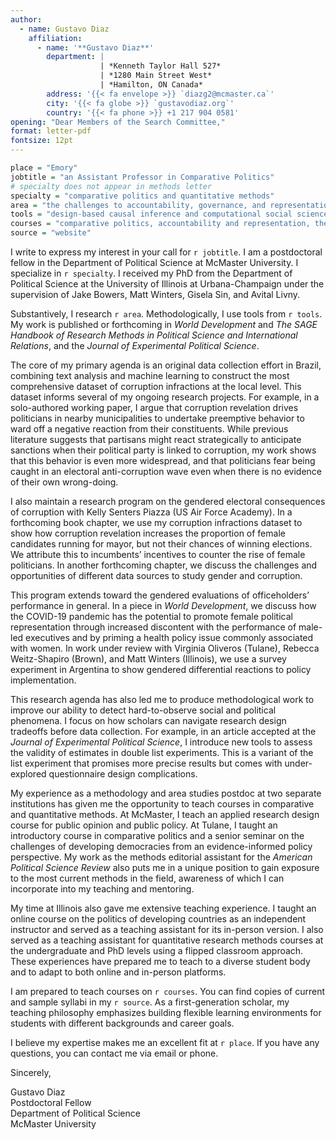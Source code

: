 ```yaml
---
author:
  - name: Gustavo Diaz
    affiliation:
      - name: '**Gustavo Diaz**'
        department: | 
                    | *Kenneth Taylor Hall 527*
                    | *1280 Main Street West*
                    | *Hamilton, ON Canada*
        address: '{{< fa envelope >}} `diazg2@mcmaster.ca`'
        city: '{{< fa globe >}} `gustavodiaz.org`'
        country: '{{< fa phone >}} +1 217 904 0581'
opening: "Dear Members of the Search Committee,"
format: letter-pdf
fontsize: 12pt
---
```



```r
place = "Emory"
jobtitle = "an Assistant Professor in Comparative Politics"
# specialty does not appear in methods letter
specialty = "comparative politics and quantitative methods" 
area = "the challenges to accountability, governance, and representation in the Global South"
tools = "design-based causal inference and computational social science to develop standards to navigate research design tradeoffs in experiments and quasi-experiments"
courses = "comparative politics, accountability and representation, the politics of the Global South, evidence-informed policy, research design, and quantitative methods"
source = "website"
```

<!-- Think about adding a sentence of work with Michelle -->
I write to express my interest in your call for `r jobtitle`. I am a postdoctoral fellow in the Department of Political Science at McMaster University. I specialize in `r specialty`. I received my PhD from the Department of Political Science at the University of Illinois at Urbana-Champaign under the supervision of Jake Bowers, Matt Winters, Gisela Sin, and Avital Livny.

<!-- Edit this paragraph depending on the search focus -->
<!-- Update as reviews progress -->
Substantively, I research `r area`. Methodologically, I use tools from `r tools`. My work is published or forthcoming in *World Development* and *The SAGE Handbook of Research Methods in Political Science and International Relations*, and the *Journal of Experimental Political Science*.

<!-- RESEARCH -->
<!-- Remember to update the status of stuff sent for review -->
<!-- Nearby corruption -->
The core of my primary agenda is an original data collection effort in Brazil, combining text analysis and machine learning to construct the most comprehensive dataset of corruption infractions at the local level. This dataset informs several of my ongoing research projects. For example, in a solo-authored working paper, I argue that corruption revelation drives politicians in nearby municipalities to undertake preemptive behavior to ward off a negative reaction from their constituents.  While previous literature suggests that partisans might react strategically to anticipate sanctions when their political party is linked to corruption, my work shows that this behavior is even more widespread, and that politicians fear being caught in an electoral anti-corruption wave even when there is no evidence of their own wrong-doing.

<!-- Gender corruption -->
I  also maintain a research program on the gendered electoral consequences of corruption with Kelly Senters Piazza (US Air Force Academy). In a forthcoming book chapter, we use my corruption infractions dataset to show how corruption revelation increases the proportion of female candidates running for mayor, but not their chances of winning elections. We attribute this to incumbents' incentives to counter the rise of female politicians. In another forthcoming chapter, we discuss the challenges and opportunities of different data sources to study gender and corruption.

This program extends toward the gendered evaluations of officeholders' performance in general. In a piece in *World Development*, we discuss how the COVID-19 pandemic has the potential to promote female political representation through increased discontent with the performance of male-led executives and by priming a health policy issue commonly associated with women. In work under review with Virginia Oliveros (Tulane), Rebecca Weitz-Shapiro (Brown), and Matt Winters (Illinois), we use a survey experiment in Argentina to show gendered differential reactions to policy implementation.

<!-- Survey experiments and block rand -->
This research agenda has also led me to produce methodological work to improve our ability to detect hard-to-observe social and political phenomena. I focus on how scholars can navigate research design tradeoffs before data collection. For example, in an article accepted at the *Journal of Experimental Political Science*, I introduce new tools to assess the validity of estimates in double list experiments. This is a variant of the list experiment that promises more precise results but comes with under-explored questionnaire design complications.

<!-- TEACHING -->
My experience as a methodology and area studies postdoc at two separate institutions has given me the opportunity to teach courses in comparative and quantitative methods. At McMaster, I teach an applied research design course for public opinion and public policy. At Tulane, I taught an introductory course in comparative politics and a senior seminar on the challenges of developing democracies from an evidence-informed policy perspective. My work as the methods editorial assistant for the *American Political Science Review* also puts me in a unique position to gain exposure to the most current methods in the field, awareness of which I can incorporate into my teaching and mentoring.

My time at Illinois also gave me extensive teaching experience. I taught an online course on the politics of developing countries as an independent instructor and served as a teaching assistant for its in-person version. I also served as a teaching assistant for quantitative research methods courses at the undergraduate and PhD levels using a flipped classroom approach. These experiences have prepared me to teach to a diverse student body and to adapt to both online and in-person platforms.

<!-- Teaching plans -->
<!-- Remember to switch from teaching portfolio/website accordingly -->
<!-- Also tweak depending on job -->
I am prepared to teach courses on `r courses`. You can find copies of current and sample syllabi in my `r source`. As a first-generation scholar, my teaching philosophy emphasizes building flexible learning environments for students with different backgrounds and career goals.

<!-- CLOSING -->
I believe my expertise makes me an excellent fit at `r place`. If you have any questions, you can contact me via email or phone.


Sincerely,

<!-- Remember double spaces to lineskip -->
Gustavo Diaz  
Postdoctoral Fellow  
Department of Political Science  
McMaster University
